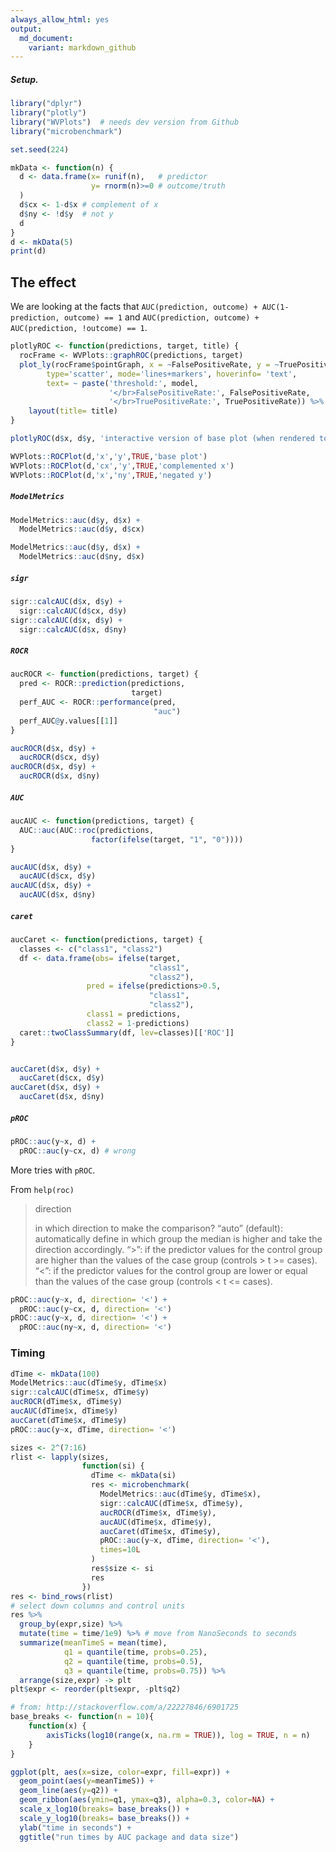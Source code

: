 ```yaml
---
always_allow_html: yes
output:
  md_document:
    variant: markdown_github
---
```


##### Setup.

```r
library("dplyr")
library("plotly")
library("WVPlots")  # needs dev version from Github
library("microbenchmark")

set.seed(224)

mkData <- function(n) {
  d <- data.frame(x= runif(n),   # predictor
                  y= rnorm(n)>=0 # outcome/truth
  )
  d$cx <- 1-d$x # complement of x
  d$ny <- !d$y  # not y
  d
}
d <- mkData(5)
print(d)
```


## The effect

We are looking at the facts that 
`AUC(prediction, outcome) + AUC(1-prediction, outcome) == 1`
and 
`AUC(prediction, outcome) + AUC(prediction, !outcome) == 1`.

```r
plotlyROC <- function(predictions, target, title) {
  rocFrame <- WVPlots::graphROC(predictions, target)
  plot_ly(rocFrame$pointGraph, x = ~FalsePositiveRate, y = ~TruePositiveRate, 
        type='scatter', mode='lines+markers', hoverinfo= 'text', 
        text= ~ paste('threshold:', model, 
                      '</br>FalsePositiveRate:', FalsePositiveRate,
                      '</br>TruePositiveRate:', TruePositiveRate)) %>%
    layout(title= title)
}

plotlyROC(d$x, d$y, 'interactive version of base plot (when rendered to html)')
```


```r
WVPlots::ROCPlot(d,'x','y',TRUE,'base plot')
WVPlots::ROCPlot(d,'cx','y',TRUE,'complemented x')
WVPlots::ROCPlot(d,'x','ny',TRUE,'negated y')
```


##### `ModelMetrics`


```r
ModelMetrics::auc(d$y, d$x) +
  ModelMetrics::auc(d$y, d$cx)

ModelMetrics::auc(d$y, d$x) +
  ModelMetrics::auc(d$ny, d$x)
```


##### `sigr`

```r

sigr::calcAUC(d$x, d$y) + 
  sigr::calcAUC(d$cx, d$y)
sigr::calcAUC(d$x, d$y) +
  sigr::calcAUC(d$x, d$ny)
```

##### `ROCR`

```r
aucROCR <- function(predictions, target) {
  pred <- ROCR::prediction(predictions,
                           target)
  perf_AUC <- ROCR::performance(pred,
                                "auc")
  perf_AUC@y.values[[1]]
}

aucROCR(d$x, d$y) + 
  aucROCR(d$cx, d$y)
aucROCR(d$x, d$y) + 
  aucROCR(d$x, d$ny)
```

##### `AUC`

```r
aucAUC <- function(predictions, target) {
  AUC::auc(AUC::roc(predictions, 
                  factor(ifelse(target, "1", "0"))))
}

aucAUC(d$x, d$y) +
  aucAUC(d$cx, d$y)
aucAUC(d$x, d$y) +
  aucAUC(d$x, d$ny)
```

##### `caret`

```r
aucCaret <- function(predictions, target) {
  classes <- c("class1", "class2")
  df <- data.frame(obs= ifelse(target, 
                               "class1", 
                               "class2"),
                 pred = ifelse(predictions>0.5, 
                               "class1", 
                               "class2"),
                 class1 = predictions,
                 class2 = 1-predictions)
  caret::twoClassSummary(df, lev=classes)[['ROC']]
}


aucCaret(d$x, d$y) + 
  aucCaret(d$cx, d$y)
aucCaret(d$x, d$y) + 
  aucCaret(d$x, d$ny)
```


##### `pROC`

```r
pROC::auc(y~x, d) + 
  pROC::auc(y~cx, d) # wrong
```

More tries with `pROC`.

From `help(roc)` 

> direction	
>
> in which direction to make the comparison? "auto" (default): automatically define in which group the median is higher and take the direction accordingly. ">": if the predictor values for the control group are higher than the values of the case group (controls > t >= cases). "<": if the predictor values for the control group are lower or equal than the values of the case group (controls < t <= cases).

```r
pROC::auc(y~x, d, direction= '<') + 
  pROC::auc(y~cx, d, direction= '<')
pROC::auc(y~x, d, direction= '<') +
  pROC::auc(ny~x, d, direction= '<')
```


### Timing

```r


dTime <- mkData(100)
ModelMetrics::auc(dTime$y, dTime$x)
sigr::calcAUC(dTime$x, dTime$y)
aucROCR(dTime$x, dTime$y)
aucAUC(dTime$x, dTime$y)
aucCaret(dTime$x, dTime$y)
pROC::auc(y~x, dTime, direction= '<')

sizes <- 2^(7:16)
rlist <- lapply(sizes,
                function(si) {
                  dTime <- mkData(si)
                  res <- microbenchmark(
                    ModelMetrics::auc(dTime$y, dTime$x),
                    sigr::calcAUC(dTime$x, dTime$y),
                    aucROCR(dTime$x, dTime$y),
                    aucAUC(dTime$x, dTime$y),
                    aucCaret(dTime$x, dTime$y),
                    pROC::auc(y~x, dTime, direction= '<'),
                    times=10L
                  )
                  res$size <- si
                  res
                })
res <- bind_rows(rlist)
# select down columns and control units
res %>% 
  group_by(expr,size) %>%
  mutate(time = time/1e9) %>% # move from NanoSeconds to seconds
  summarize(meanTimeS = mean(time), 
            q1 = quantile(time, probs=0.25),
            q2 = quantile(time, probs=0.5),
            q3 = quantile(time, probs=0.75)) %>%
  arrange(size,expr) -> plt
plt$expr <- reorder(plt$expr, -plt$q2)

# from: http://stackoverflow.com/a/22227846/6901725
base_breaks <- function(n = 10){
    function(x) {
        axisTicks(log10(range(x, na.rm = TRUE)), log = TRUE, n = n)
    }
}

ggplot(plt, aes(x=size, color=expr, fill=expr)) +
  geom_point(aes(y=meanTimeS)) +
  geom_line(aes(y=q2)) +
  geom_ribbon(aes(ymin=q1, ymax=q3), alpha=0.3, color=NA) +
  scale_x_log10(breaks= base_breaks()) + 
  scale_y_log10(breaks= base_breaks()) +
  ylab("time in seconds") +
  ggtitle("run times by AUC package and data size")
```



